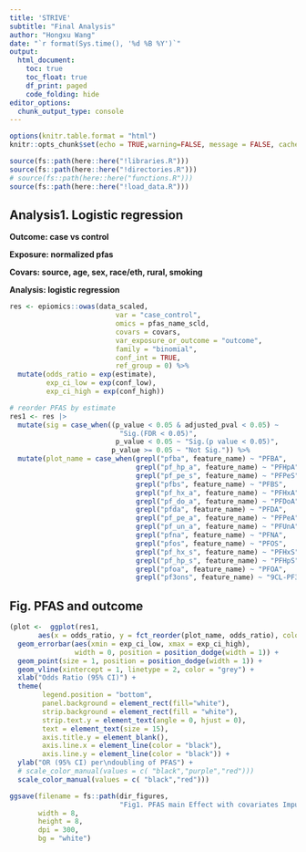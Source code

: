 ```yaml
---
title: 'STRIVE'
subtitle: "Final Analysis"
author: "Hongxu Wang"
date: "`r format(Sys.time(), '%d %B %Y')`"
output:
  html_document:
    toc: true
    toc_float: true
    df_print: paged
    code_folding: hide
editor_options: 
  chunk_output_type: console
---
```

```r
options(knitr.table.format = "html")
knitr::opts_chunk$set(echo = TRUE,warning=FALSE, message = FALSE, cache=FALSE,collapse=FALSE)

source(fs::path(here::here("!libraries.R")))
source(fs::path(here::here("!directories.R")))
# source(fs::path(here::here("functions.R")))
source(fs::path(here::here("!load_data.R")))
```

## Analysis1. Logistic regression 
**Outcome: case vs control**

**Exposure: normalized pfas**

**Covars: source, age, sex, race/eth, rural, smoking**

**Analysis: logistic regression**

```r
res <- epiomics::owas(data_scaled,
                          var = "case_control", 
                          omics = pfas_name_scld,
                          covars = covars,
                          var_exposure_or_outcome = "outcome",
                          family = "binomial",
                          conf_int = TRUE,
                          ref_group = 0) %>%
  mutate(odds_ratio = exp(estimate),
         exp_ci_low = exp(conf_low),
         exp_ci_high = exp(conf_high))

# reorder PFAS by estimate
res1 <- res |> 
  mutate(sig = case_when((p_value < 0.05 & adjusted_pval < 0.05) ~
                           "Sig.(FDR < 0.05)",
                          p_value < 0.05 ~ "Sig.(p value < 0.05)", 
                         p_value >= 0.05 ~ "Not Sig.")) %>%
  mutate(plot_name = case_when(grepl("pfba", feature_name) ~ "PFBA",
                               grepl("pf_hp_a", feature_name) ~ "PFHpA",
                               grepl("pf_pe_s", feature_name) ~ "PFPeS",
                               grepl("pfbs", feature_name) ~ "PFBS",
                               grepl("pf_hx_a", feature_name) ~ "PFHxA",
                               grepl("pf_do_a", feature_name) ~ "PFDoA",
                               grepl("pfda", feature_name) ~ "PFDA",
                               grepl("pf_pe_a", feature_name) ~ "PFPeA",
                               grepl("pf_un_a", feature_name) ~ "PFUnA",
                               grepl("pfna", feature_name) ~ "PFNA",
                               grepl("pfos", feature_name) ~ "PFOS",
                               grepl("pf_hx_s", feature_name) ~ "PFHxS",
                               grepl("pf_hp_s", feature_name) ~ "PFHpS",
                               grepl("pfoa", feature_name) ~ "PFOA",
                               grepl("pf3ons", feature_name) ~ "9CL-PF3ONS",))
```

## Fig. PFAS and outcome
```r
(plot <-  ggplot(res1,
       aes(x = odds_ratio, y = fct_reorder(plot_name, odds_ratio), color = sig)) +
  geom_errorbar(aes(xmin = exp_ci_low, xmax = exp_ci_high),
                width = 0, position = position_dodge(width = 1)) +
  geom_point(size = 1, position = position_dodge(width = 1)) + 
  geom_vline(xintercept = 1, linetype = 2, color = "grey") +
  xlab("Odds Ratio (95% CI)") +
  theme(
        legend.position = "bottom",
        panel.background = element_rect(fill="white"), 
        strip.background = element_rect(fill = "white"),
        strip.text.y = element_text(angle = 0, hjust = 0),
        text = element_text(size = 15),
        axis.title.y = element_blank(),
        axis.line.x = element_line(color = "black"),
        axis.line.y = element_line(color = "black")) +
  ylab("OR (95% CI) per\ndoubling of PFAS") +
  # scale_color_manual(values = c( "black","purple","red")))
  scale_color_manual(values = c( "black","red")))

ggsave(filename = fs::path(dir_figures,
                           "Fig1. PFAS main Effect with covariates Imputed.jpeg"),
       width = 8,
       height = 8,
       dpi = 300,
       bg = "white")
```

